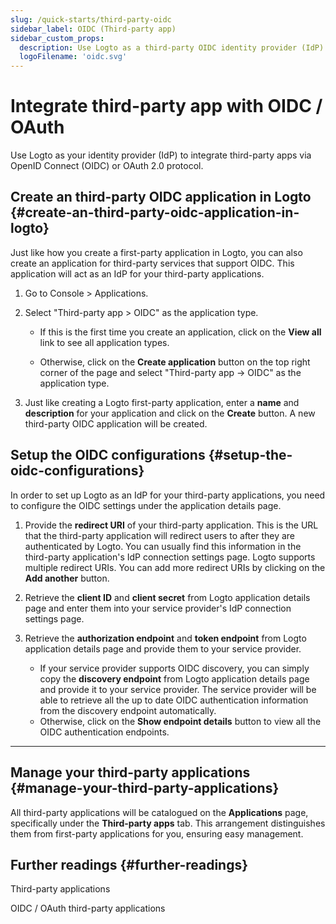 ```yaml
---
slug: /quick-starts/third-party-oidc
sidebar_label: OIDC (Third-party app)
sidebar_custom_props:
  description: Use Logto as a third-party OIDC identity provider (IdP) for your application.
  logoFilename: 'oidc.svg'
---
```



# Integrate third-party app with OIDC / OAuth

Use Logto as your identity provider (IdP) to integrate third-party apps via OpenID Connect (OIDC) or OAuth 2.0 protocol.

## Create an third-party OIDC application in Logto \{#create-an-third-party-oidc-application-in-logto}

Just like how you create a first-party application in Logto, you can also create an application for third-party services that support OIDC. This application will act as an IdP for your third-party applications.

1. Go to <CloudLink to="/applications">Console > Applications</CloudLink>.

2. Select "Third-party app > OIDC" as the application type.

   - If this is the first time you create an application, click on the **View all** link to see all application types.

   - Otherwise, click on the **Create application** button on the top right corner of the page and select "Third-party app -> OIDC" as the application type.

3. Just like creating a Logto first-party application, enter a **name** and **description** for your application and click on the **Create** button. A new third-party OIDC application will be created.

## Setup the OIDC configurations \{#setup-the-oidc-configurations}

In order to set up Logto as an IdP for your third-party applications, you need to configure the OIDC settings under the application details page.

1. Provide the **redirect URI** of your third-party application. This is the URL that the third-party application will redirect users to after they are authenticated by Logto. You can usually find this information in the third-party application's IdP connection settings page. Logto supports multiple redirect URIs. You can add more redirect URIs by clicking on the **Add another** button.

2. Retrieve the **client ID** and **client secret** from Logto application details page and enter them into your service provider's IdP connection settings page.

3. Retrieve the **authorization endpoint** and **token endpoint** from Logto application details page and provide them to your service provider.

   - If your service provider supports OIDC discovery, you can simply copy the **discovery endpoint** from Logto application details page and provide it to your service provider. The service provider will be able to retrieve all the up to date OIDC authentication information from the discovery endpoint automatically.
   - Otherwise, click on the **Show endpoint details** button to view all the OIDC authentication endpoints.

---

<QuickStartsReference />

## Manage your third-party applications \{#manage-your-third-party-applications}

All third-party applications will be catalogued on the **Applications** page, specifically under the **Third-party apps** tab. This arrangement distinguishes them from first-party applications for you, ensuring easy management.

## Further readings \{#further-readings}

<Url href="/integrate-logto/third-party-applications">Third-party applications</Url>

<Url href="/integrate-logto/third-party-applications">OIDC / OAuth third-party applications</Url>
